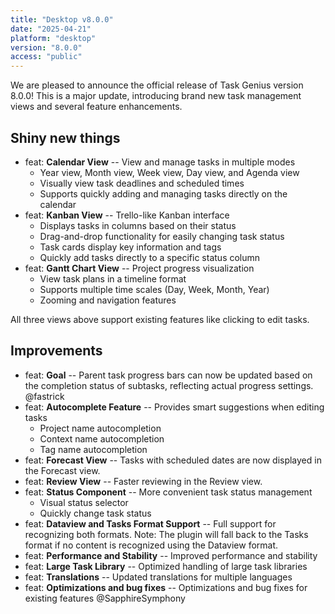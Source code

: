 ```yaml
---
title: "Desktop v8.0.0"
date: "2025-04-21"
platform: "desktop"
version: "8.0.0"
access: "public"
---
```


We are pleased to announce the official release of Task Genius version 8.0.0! This is a major update, introducing brand new task management views and several feature enhancements.

## Shiny new things

- feat: **Calendar View** -- View and manage tasks in multiple modes
  - Year view, Month view, Week view, Day view, and Agenda view
  - Visually view task deadlines and scheduled times
  - Supports quickly adding and managing tasks directly on the calendar
- feat: **Kanban View** -- Trello-like Kanban interface
  - Displays tasks in columns based on their status
  - Drag-and-drop functionality for easily changing task status
  - Task cards display key information and tags
  - Quickly add tasks directly to a specific status column
- feat: **Gantt Chart View** -- Project progress visualization
  - View task plans in a timeline format
  - Supports multiple time scales (Day, Week, Month, Year)
  - Zooming and navigation features

All three views above support existing features like clicking to edit tasks.

## Improvements

- feat: **Goal** -- Parent task progress bars can now be updated based on the completion status of subtasks, reflecting actual progress settings. @fastrick
- feat: **Autocomplete Feature** -- Provides smart suggestions when editing tasks
  - Project name autocompletion
  - Context name autocompletion
  - Tag name autocompletion
- feat: **Forecast View** -- Tasks with scheduled dates are now displayed in the Forecast view.
- feat: **Review View** -- Faster reviewing in the Review view.
- feat: **Status Component** -- More convenient task status management
  - Visual status selector
  - Quickly change task status
- feat: **Dataview and Tasks Format Support** -- Full support for recognizing both formats. Note: The plugin will fall back to the Tasks format if no content is recognized using the Dataview format.
- feat: **Performance and Stability** -- Improved performance and stability
- feat: **Large Task Library** -- Optimized handling of large task libraries
- feat: **Translations** -- Updated translations for multiple languages
- feat: **Optimizations and bug fixes** -- Optimizations and bug fixes for existing features @SapphireSymphony
